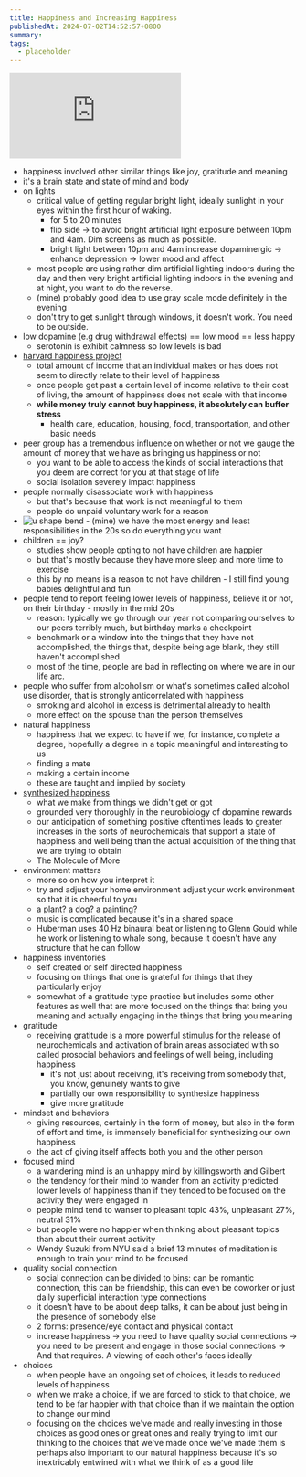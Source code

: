 ```yaml
---
title: Happiness and Increasing Happiness
publishedAt: 2024-07-02T14:52:57+0800
summary: 
tags:
  - placeholder
---
```


<Embed src='https://www.youtube.com/embed/LTGGyQS1fZE?si=S1Vi_OcwvKqrELQI' />

- happiness involved other similar things like joy, gratitude and meaning
- it's a brain state and state of mind and body
- on lights
  - critical value of getting regular bright light, ideally sunlight in your eyes within the first hour of waking.
    - for 5 to 20 minutes
    - flip side -> to avoid bright artificial light exposure between 10pm and 4am. Dim screens as much as possible.
    - bright light between 10pm and 4am increase dopaminergic -> enhance depression -> lower mood and affect
  - most people are using rather dim artificial lighting indoors during the day and then very bright artificial lighting indoors in the evening and at night, you want to do the reverse.
  - (mine) probably good idea to use gray scale mode definitely in the evening
  - don't try to get sunlight through windows, it doesn't work. You need to be outside.
- low dopamine (e.g drug withdrawal effects) == low mood == less happy
  - serotonin is exhibit calmness so low levels is bad
- [harvard happiness project](https://www.movedaily.ca/harvard-happiness-project)
  - total amount of income that an individual makes or has does not seem to directly relate to their level of happiness
  - once people get past a certain level of income relative to their cost of living, the amount of happiness does not scale with that income
  - **while money truly cannot buy happiness, it absolutely can buffer stress**
    - health care, education, housing, food, transportation, and other basic needs
- peer group has a tremendous influence on whether or not we gauge the amount of money that we have as bringing us happiness or not
  - you want to be able to access the kinds of social interactions that you deem are correct for you at that stage of life
  - social isolation severely impact happiness
- people normally disassociate work with happiness 
  - but that's because that work is not meaningful to them
  - people do unpaid voluntary work for a reason
- <Image src='/images/ubend.png' alt='u shape bend'/>
  - (mine) we have the most energy and least responsibilities in the 20s so do everything you want
- children == joy?
  - studies show people opting to not have children are happier
  - but that's mostly because they have more sleep and more time to exercise
  - this by no means is a reason to not have children - I still find young babies delightful and fun
- people tend to report feeling lower levels of happiness, believe it or not, on their birthday - mostly in the mid 20s
  - reason: typically we go through our year not comparing ourselves to our peers terribly much, but birthday marks a checkpoint
  - benchmark or a window into the things that they have not accomplished, the things that, despite being age blank, they still haven't accomplished
  - most of the time, people are bad in reflecting on where we are in our life arc. 
- people who suffer from alcoholism or what's sometimes called alcohol use disorder, that is strongly anticorrelated with happiness
  - smoking and alcohol in excess is detrimental already to health
  - more effect on the spouse than the person themselves
- natural happiness
  - happiness that we expect to have if we, for instance, complete a degree, hopefully a degree in a topic meaningful and interesting to us
  - finding a mate
  - making a certain income
  - these are taught and implied by society
- [synthesized happiness](https://www.apa.org/ed/precollege/topss/lessons/activities/activity-synthetic-happiness.pdf)
  - what we make from things we didn't get or got
  - grounded very thoroughly in the neurobiology of dopamine rewards
  - our anticipation of something positive oftentimes leads to greater increases in the sorts of neurochemicals that support a state of happiness and well being than the actual acquisition of the thing that we are trying to obtain
  - The Molecule of More
- environment matters
  - more so on how you interpret it
  - try and adjust your home environment adjust your work environment so that it is cheerful to you
  - a plant? a dog? a painting?
  - music is complicated because it's in a shared space
  - Huberman uses 40 Hz binaural beat or listening to Glenn Gould while he work or listening to whale song, because it doesn't have any structure that he can follow
- happiness inventories
  - self created or self directed happiness
  - focusing on things that one is grateful for things that they particularly enjoy
  - somewhat of a gratitude type practice but includes some other features as well that are more focused on the things that bring you meaning and actually engaging in the things that bring you meaning
- gratitude
  - receiving gratitude is a more powerful stimulus for the release of neurochemicals and activation of brain areas associated with so called prosocial behaviors and feelings of well being, including happiness
    - it's not just about receiving, it's receiving from somebody that, you know, genuinely wants to give
    - partially our own responsibility to synthesize happiness
    - give more gratitude
- mindset and behaviors
  - giving resources, certainly in the form of money, but also in the form of effort and time, is immensely beneficial for synthesizing our own happiness
  - the act of giving itself affects both you and the other person
- focused mind
  - a wandering mind is an unhappy mind by killingsworth and Gilbert
  - the tendency for their mind to wander from an activity predicted lower levels of happiness than if they tended to be focused on the activity they were engaged in
  - people mind tend to wanser to pleasant topic 43%, unpleasant 27%, neutral 31%
  - but people were no happier when thinking about pleasant topics than about their current activity
  - Wendy Suzuki from NYU said a brief 13 minutes of meditation is enough to train your mind to be focused
- quality social connection
  - social connection can be divided to bins: can be romantic connection, this can be friendship, this can even be coworker or just daily superficial interaction type connections
  - it doesn't have to be about deep talks, it can be about just being in the presence of somebody else
  - 2 forms: presence/eye contact and physical contact
  - increase happiness -> you need to have quality social connections -> you need to be present and engage in those social connections -> And that requires. A viewing of each other's faces ideally
- choices
  - when people have an ongoing set of choices, it leads to reduced levels of happiness
  - when we make a choice, if we are forced to stick to that choice, we tend to be far happier with that choice than if we maintain the option to change our mind
  - focusing on the choices we've made and really investing in those choices as good ones or great ones and really trying to limit our thinking to the choices that we've made once we've made them is perhaps also important to our natural happiness because it's so inextricably entwined with what we think of as a good life